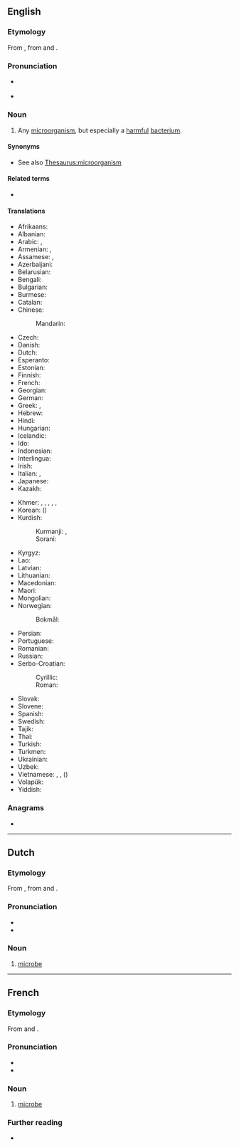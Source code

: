 ==English==

===Etymology===
From {{der|en|fr|microbe}}, from {{der|en|grc|μικρός|t=small}} and {{m|grc|βίος|t=life}}.

===Pronunciation===
* {{a|US}} {{IPA|/ˈmaikɹoʊb/|lang=en}}
* {{audio|en-us-microbe.ogg|Audio (US)|lang=en}}

===Noun===
{{en-noun}}

# {{lb|en|microbiology}} Any [[microorganism]], but especially a [[harmful]] [[bacterium]].

====Synonyms====
* See also [[Thesaurus:microorganism]]

====Related terms====
* {{l|en|microorganism}}

====Translations====
{{trans-top|microorganism}}
* Afrikaans: {{t|af|mikrobe}}
* Albanian: {{t+|sq|mikrob|m}}
* Arabic: {{t|ar|مِيكْرُوب|m}}, {{t+|ar|جُرْثُومَة|f}}
* Armenian: {{t+|hy|մանրէ}}, {{t+|hy|միկրոբ}}
* Assamese: {{t|as|অণুজীৱ|tr=onuziwo}}, {{t|as|জীৱাণু}}
* Azerbaijani: {{t+|az|mikrob}}
* Belarusian: {{t|be|мікро́б|m}}
* Bengali: {{t|bn|জীবাণু}}
* Bulgarian: {{t+|bg|микро́б|m}}
* Burmese: {{t+|my|ပိုး}}
* Catalan: {{t|ca|microbi|m}}
* Chinese:
*: Mandarin: {{t+|cmn|微生物|tr=wēishēngwù}}
* Czech: {{t+|cs|mikrob|m}}
* Danish: {{t|da|mikrobe}}
* Dutch: {{t+|nl|microbe|m|f}}
* Esperanto: {{t|eo|mikrobo}}
* Estonian: {{t|et|mikroob}}
* Finnish: {{t+|fi|mikrobi}}
* French: {{t+|fr|microbe|m}}
* Georgian: {{t|ka|მიკრობი}}
* German: {{t+|de|Mikrobe|f}}
* Greek: {{t+|el|μικροοργανισμός|m}}, {{t+|el|μικρόβιο|n}}
* Hebrew: {{t+|he|חַידַק|m|tr=haydak}}
* Hindi: {{t|hi|सूक्ष्मजीव}}
* Hungarian: {{t+|hu|mikroba}}
* Icelandic: {{t|is|örvera|f}}
* Ido: {{t+|io|mikrobo}}
* Indonesian: {{t+|id|mikroba}}
* Interlingua: {{t|ia|microbio}}
* Irish: {{t|ga|miocrób}}
* Italian: {{t+|it|microbo|m}}, {{t+|it|microbio|m}}
* Japanese: {{t+|ja|微生物|tr=びせいぶつ, biseibutsu}}
* Kazakh: {{t|kk|микроб}}
{{trans-mid}}
* Khmer: {{t+|km|អតិសុខុមប្រាណ}}, {{t|km|មីក្រុប}}, {{t|km|មេរោគ}}, {{t+|km|ក្រមី}}, {{t|km|ជីវាណូ}}, {{t|km|ពីជៈ}}
* Korean: {{t+|ko|미생물}} ({{t+|ko|微生物}})
* Kurdish:
*: Kurmanji: {{t|ku|mikrob}}, {{t+|ku|mîkrob|f}}
*: Sorani: {{t|ckb|میکرۆب|tr=mîkrob}}
* Kyrgyz: {{t|ky|микроб}}
* Lao: {{t+|lo|ຈຸນລະຊີບ}}
* Latvian: {{t|lv|mikrobs|m}}
* Lithuanian: {{t|lt|mikrobas|m}}
* Macedonian: {{t|mk|микроб|m}}
* Maori: {{t|mi|moroiti}}
* Mongolian: {{t+|mn|нян}}
* Norwegian:
*: Bokmål: {{t|nb|mikrobe}}
* Persian: {{t+|fa|میکرب|tr=mikrob}}
* Portuguese: {{t+|pt|micróbio|m}}
* Romanian: {{t+|ro|microb|m}}
* Russian: {{t+|ru|микро́б|m}}
* Serbo-Croatian:
*: Cyrillic: {{t|sh|мѝкро̄б|m}}
*: Roman: {{t+|sh|mìkrōb|m}}
* Slovak: {{t|sk|mikrób|m}}
* Slovene: {{t|sl|mikrob|m}}
* Spanish: {{t+|es|microbio}}
* Swedish: {{t+|sv|mikrob|c}}
* Tajik: {{t|tg|микроб}}
* Thai: {{t|th|จุลชีพ}}
* Turkish: {{t+|tr|mikrop}}
* Turkmen: {{t|tk|mikrob}}
* Ukrainian: {{t|uk|мікро́б|m}}
* Uzbek: {{t+|uz|mikrob}}
* Vietnamese: {{t|vi|vi trùng}}, {{t+|vi|vi khuẩn}}, {{t|vi|vi sinh vật}} ({{t|vi|微生物}})
* Volapük: {{t|vo|mikröb}}
* Yiddish: {{t|yi|מיקראָב}}
{{trans-bottom}}

===Anagrams===
* {{anagrams|en|a=bceimor|Crombie}}

----

==Dutch==

===Etymology===
From {{der|nl|fr|microbe}}, from {{der|nl|grc|μικρός||small}} and {{m|grc|βίος||life}}.

===Pronunciation===
* {{audio|Nl-microbe.ogg|Audio|lang=nl}}
* {{hyphenation|mi|cro|be|lang=nl}}

===Noun===
{{nl-noun|f|-en|pl2=-s|microbetje}}

# {{lb|nl|microbiology}} [[#English|microbe]]

----

==French==

===Etymology===
From {{etyl|grc|fr}} {{m|grc|μικρός||small}} and {{m|grc|βίος||life}}.

===Pronunciation===
* {{fr-IPA}}
* {{audio|Fr-microbe.ogg|audio|lang=fr}}

===Noun===
{{fr-noun|m}}

# {{lb|fr|microbiology}} [[#English|microbe]]

===Further reading===
* {{R:TLFi}}